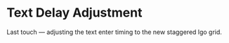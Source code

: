 # Text Delay Adjustment

Last touch — adjusting the text enter timing to the new staggered lgo grid.
